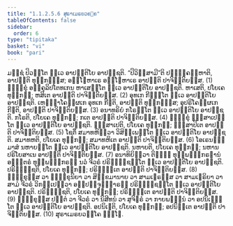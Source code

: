 ```yaml
---
title: "1.1.2.5.6 ສຸຣາເມຣຍວຄ຺ຄ"
tableOfContents: false
sidebar:
  order: 6
type: "tipitaka"
basket: "vi"
book: "pari"
---
```



<DynamicBreadcrumb />

<Division number="170" book="pari">

<Paragraph number="440" book="pari">
ມຊ຺ຊໍ ປິວນ຺ໂຕ ທ຺ເວ ອາປຕ຺ຕິໂຍ ອາປຊ຺ຊຕິ. “ປິວິສ຺ສາມີ”ຕິ ປຏິຄ຺ຄຓ຺ຫາຕິ, ອາປຕ຺ຕິ ທຸກ຺ກຏສ຺ສ; ອຊ຺ໂຌຫາເຣ ອຊ຺ໂຌຫາເຣ ອາປຕ຺ຕິ ປາຈິຕ຺ຕິຍສ຺ສ. (1)
</Paragraph>

<Paragraph number="441" book="pari">
ຠິກ຺ຂຸໍ ອງ຺ຄຸລິປໂຕທເກນ ຫາເສນ຺ໂຕ ທ຺ເວ ອາປຕ຺ຕິໂຍ ອາປຊ຺ຊຕິ. ຫາເສຕິ, ປໂຍເຄ ທຸກ຺ກຏໍ; ຫສິເຕ ອາປຕ຺ຕິ ປາຈິຕ຺ຕິຍສ຺ສ. (2)
</Paragraph>

<Paragraph number="442" book="pari">
ອຸທເກ ກີຬນ຺ໂຕ ທ຺ເວ ອາປຕ຺ຕິໂຍ ອາປຊ຺ຊຕິ. ເຫຏ຺ຐາໂຄປ຺ຜເກ ອຸທເກ ກີຬຕິ, ອາປຕ຺ຕິ ທຸກ຺ກຏສ຺ສ; ອຸປຣິໂຄປ຺ຜເກ ກີຬຕິ, ອາປຕ຺ຕິ ປາຈິຕ຺ຕິຍສ຺ສ. (3)
</Paragraph>

<Paragraph number="443" book="pari">
ອນາທຣິຍໍ ກໂຣນ຺ໂຕ ທ຺ເວ ອາປຕ຺ຕິໂຍ ອາປຊ຺ຊຕິ. ກໂຣຕິ, ປໂຍເຄ ທຸກ຺ກຏໍ; ກເຕ ອາປຕ຺ຕິ ປາຈິຕ຺ຕິຍສ຺ສ. (4)
</Paragraph>

<Paragraph number="444" book="pari">
ຠິກ຺ຂຸໍ ຠິໍສາເປນ຺ໂຕ ທ຺ເວ ອາປຕ຺ຕິໂຍ ອາປຊ຺ຊຕິ. ຠິໍສາເປຕິ, ປໂຍເຄ ທຸກ຺ກຏໍ; ຠິໍສາປິເຕ ອາປຕ຺ຕິ ປາຈິຕ຺ຕິຍສ຺ສ. (5)
</Paragraph>

<Paragraph number="445" book="pari">
ໂຊຕິໍ ສມາທຫິຕ຺ວາ ວິສິພ຺ເພນ຺ໂຕ ທ຺ເວ ອາປຕ຺ຕິໂຍ ອາປຊ຺ຊຕິ. ສມາທຫຕິ, ປໂຍເຄ ທຸກ຺ກຏໍ; ສມາທຫິເຕ ອາປຕ຺ຕິ ປາຈິຕ຺ຕິຍສ຺ສ. (6)
</Paragraph>

<Paragraph number="446" book="pari">
ໂອເຣນທ຺ຘມາສໍ ນຫາຍນ຺ໂຕ ທ຺ເວ ອາປຕ຺ຕິໂຍ ອາປຊ຺ຊຕິ. ນຫາຍຕິ, ປໂຍເຄ ທຸກ຺ກຏໍ; ນຫານປຣິໂຍສາເນ ອາປຕ຺ຕິ ປາຈິຕ຺ຕິຍສ຺ສ. (7)
</Paragraph>

<Paragraph number="447" book="pari">
ອນາທິຍິຕ຺ວາ ຕິຓ຺ຓໍ ທຸພ຺ພຓ຺ຓກຣຓານໍ ອຎ຺ຎຕຣໍ ທຸພ຺ພຓ຺ຓກຣຓໍ ນວໍ ຈີວຣໍ ປຣິຠຸຎ຺ຊນ຺ໂຕ ທ຺ເວ ອາປຕ຺ຕິໂຍ ອາປຊ຺ຊຕິ. ປຣິຠຸຎ຺ຊຕິ, ປໂຍເຄ ທຸກ຺ກຏໍ; ປຣິຠຸຕ຺ເຕ ອາປຕ຺ຕິ ປາຈິຕ຺ຕິຍສ຺ສ. (8)
</Paragraph>

<Paragraph number="448" book="pari">
ຠິກ຺ຂຸສ຺ສ ວາ ຠິກ຺ຂຸນິຍາ ວາ ສິກ຺ຂມານາຍ ວາ ສາມເຓຣສ຺ສ ວາ ສາມເຓຣິຍາ ວາ ສາມໍ ຈີວຣໍ ວິກປ຺ເປຕ຺ວາ ອປ຺ປຈ຺ຈຸທ຺ຘາຣຓໍ ປຣິຠຸຎ຺ຊນ຺ໂຕ ທ຺ເວ ອາປຕ຺ຕິໂຍ ອາປຊ຺ຊຕິ. ປຣິຠຸຎ຺ຊຕິ, ປໂຍເຄ ທຸກ຺ກຏໍ; ປຣິຠຸຕ຺ເຕ ອາປຕ຺ຕິ ປາຈິຕ຺ຕິຍສ຺ສ. (9)
</Paragraph>

<Paragraph number="449" book="pari">
ຠິກ຺ຂຸສ຺ສ ປຕ຺ຕໍ ວາ ຈີວຣໍ ວາ ນິສີທນໍ ວາ ສູຈິຆຣໍ ວາ ກາຍພນ຺ຘນໍ ວາ ອປນິເຘນ຺ໂຕ ທ຺ເວ ອາປຕ຺ຕິໂຍ ອາປຊ຺ຊຕິ. ອປນິເຘຕິ, ປໂຍເຄ ທຸກ຺ກຏໍ; ອປນິຘິເຕ ອາປຕ຺ຕິ ປາຈິຕ຺ຕິຍສ຺ສ. (10)

</Paragraph>
</Division>

<Paragraph number="450" type="center" book="pari">
ສຸຣາເມຣຍວຄ຺ໂຄ ຉຏ຺ໂຐ.
</Paragraph>